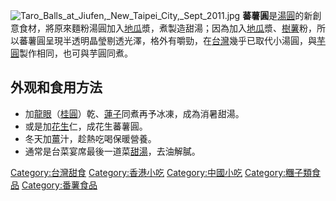 {{Unreferenced|date=2007年8月}}
[[File:Taro_Balls_at_Jiufen,_New_Taipei_City,_Sept_2011.jpg|thumb]]
'''蕃薯圓'''是[[湯圓|湯圓]]的新創意食材，將原來麵粉湯圓加入[[地瓜|地瓜]]漿，煮製造甜湯；因為加入[[地瓜|地瓜]]漿、[[樹薯|樹薯]]粉，所以蕃薯圓呈現半透明晶瑩剔透光澤，格外有嚼勁，在[[台灣|台灣]]幾乎已取代小湯圓，與[[芋圓|芋圓]]製作相同，也可與芋圓同煮。

==外观和食用方法==
*加[[龍眼|龍眼]]（[[桂圓|桂圓]]）乾、[[蓮子|蓮子]]同煮再予冰凍，成為消暑甜湯。
*或是加[[花生|花生]]仁，成花生蕃薯圓。
*冬天加[[薑|薑]]汁，趁熱吃喝保暖營養。
*通常是台菜宴席最後一道菜[[甜湯|甜湯]]，去油解膩。

[[Category:台灣甜食|Category:台灣甜食]]
[[Category:香港小吃|Category:香港小吃]]
[[Category:中國小吃|Category:中國小吃]]
[[Category:糰子類食品|Category:糰子類食品]]
[[Category:番薯食品|Category:番薯食品]]